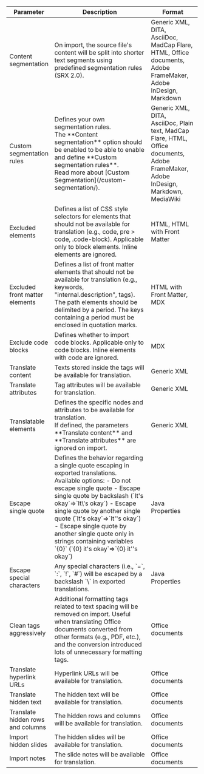 
<table>
  <colgroup>
    <col width="18%" />
    <col width="55%" />
    <col width="27%" />
  </colgroup>
  <thead>
  <tr>
    <th>Parameter</th>
    <th>Description</th>
    <th>Format</th>
  </tr>
  </thead>
  <tbody>
  <tr>
    <td>Content segmentation</td>
    <td>On import, the source file's content will be split into shorter text segments using predefined segmentation rules (SRX 2.0).</td>
    <td>Generic XML, DITA, AsciiDoc, MadCap Flare, HTML, Office documents, Adobe FrameMaker, Adobe InDesign, Markdown</td>
  </tr>
  <tr>
    <td>Custom segmentation rules</td>
    <td>
      <div>
        Defines your own segmentation rules.
        <Aside>The **Content segmentation** option should be enabled to be able to enable and define **Custom segmentation rules**.</Aside>
        <ReadMore>Read more about [Custom Segmentation](/custom-segmentation/).</ReadMore>
      </div>
    </td>
    <td>Generic XML, DITA, AsciiDoc, Plain text, MadCap Flare, HTML, Office documents, Adobe FrameMaker, Adobe InDesign, Markdown, MediaWiki</td>
  </tr>
  <tr>
    <td>Excluded elements</td>
    <td>Defines a list of CSS style selectors for elements that should not be available for translation (e.g., code, pre > code, .code-block). Applicable only to block elements. Inline elements are ignored.</td>
    <td>HTML, HTML with Front Matter</td>
  </tr>
  <tr>
    <td>Excluded front matter elements</td>
    <td>Defines a list of front matter elements that should not be available for translation (e.g., keywords, "internal.description", tags). The path elements should be delimited by a period. The keys containing a period must be enclosed in quotation marks.</td>
    <td>HTML with Front Matter, MDX</td>
  </tr>
  <tr>
    <td>Exclude code blocks</td>
    <td>Defines whether to import code blocks. Applicable only to code blocks. Inline elements with code are ignored.</td>
    <td>MDX</td>
  </tr>
  <tr>
    <td>Translate content</td>
    <td>Texts stored inside the tags will be available for translation.</td>
    <td>Generic XML</td>
  </tr>
  <tr>
    <td>Translate attributes</td>
    <td>Tag attributes will be available for translation.</td>
    <td>Generic XML</td>
  </tr>
  <tr>
    <td>Translatable elements</td>
    <td>
      <div>
        Defines the specific nodes and attributes to be available for translation.
        <Aside>If defined, the parameters **Translate content** and **Translate attributes** are ignored on import.</Aside>
      </div>
    </td>
    <td>Generic XML</td>
  </tr>
  <tr>
    <td>Escape single quote</td>
    <td>
      <div>
        Defines the behavior regarding a single quote escaping in exported translations.<br />
        Available options:
        - Do not escape single quote
        - Escape single quote by backslash (`It's okay`⇒`It\'s okay`)
        - Escape single quote by another single quote (`It's okay`⇒`It''s okay`)
        - Escape single quote by another single quote only in strings containing variables `{0}` (`{0} it's okay`⇒`{0} it''s okay`)
      </div>
    </td>
    <td>Java Properties</td>
  </tr>
  <tr>
    <td>Escape special characters</td>
    <td>
      <div>
        Any special characters (i.e., `=`, `:`, `!`, `#`) will be escaped by a backslash `\` in exported translations.
      </div>
    </td>
    <td>Java Properties</td>
  </tr>
  <tr>
    <td>Clean tags aggressively</td>
    <td>Additional formatting tags related to text spacing will be removed on import. Useful when translating Office documents converted from other formats (e.g., PDF, etc.), and the conversion introduced lots of unnecessary formatting tags.</td>
    <td>Office documents</td>
  </tr>
  <tr>
    <td>Translate hyperlink URLs</td>
    <td>Hyperlink URLs will be available for translation.</td>
    <td>Office documents</td>
  </tr>
  <tr>
    <td>Translate hidden text</td>
    <td>The hidden text will be available for translation.</td>
    <td>Office documents</td>
  </tr>
  <tr>
    <td>Translate hidden rows and columns</td>
    <td>The hidden rows and columns will be available for translation.</td>
    <td>Office documents</td>
  </tr>
  <tr>
    <td>Import hidden slides</td>
    <td>The hidden slides will be available for translation.</td>
    <td>Office documents</td>
  </tr>
  <tr>
    <td>Import notes</td>
    <td>The slide notes will be available for translation.</td>
    <td>Office documents</td>
  </tr>
  </tbody>
</table>
